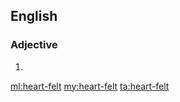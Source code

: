 ==English==

===Adjective===
{{en-adj|head=[[heart]]-[[felt]]}}

# {{alternative spelling of|heartfelt}}

[[ml:heart-felt]]
[[my:heart-felt]]
[[ta:heart-felt]]
